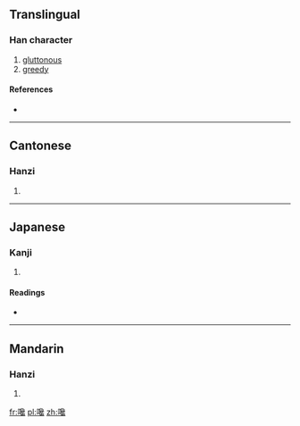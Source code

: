 ==Translingual==

===Han character===
{{Han char|rn=30|rad=口|as=17|sn=20|four=6701<sub>3</sub>|canj=口弓口戈 (RNRI)}}

# [[gluttonous]]
# [[greedy]]

====References====
* {{Han ref|kx=0214.100|dkj=04591|dj=0437.010|hdz=10704.090|uh=56B5|ud=22197|bh=F440|bd=62528}}

----

==Cantonese==

===Hanzi===
{{yue-hanzi|jyut=[[caam4]]|y=chaam4}}

# {{defn|lang=yue|sort=口17}}

----

==Japanese==

===Kanji===
{{ja-kanji|grade=|rs=口17}}

# {{defn|lang=ja|sort=口17}}

====Readings====
* {{ja-readings|on=[[さん]] (san), [[ざん]] (zan), [[せん]] (sen), [[ぜん]] (zen)|kun=[[すする]] (susuru), [[くち]] (kuchi), [[くちばし]] (kuchibashi)}}

----

==Mandarin==

===Hanzi===
{{cmn-hanzi|pin=[[chán]] ([[chan2]])|wg=ch'an<sup>2</sup>}}

# {{defn|lang=cmn|sort=口17}}

[[fr:嚵]]
[[pl:嚵]]
[[zh:嚵]]